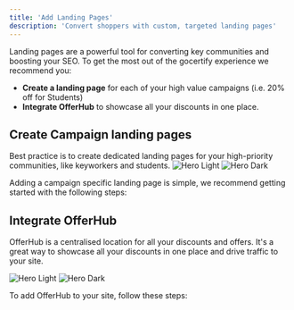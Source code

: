 ```yaml
---
title: 'Add Landing Pages'
description: 'Convert shoppers with custom, targeted landing pages'
---
```




Landing pages are a powerful tool for converting key communities and boosting your SEO. To get the most out of the gocertify experience we recommend you: 


  * **Create a landing page** for each of your high value campaigns (i.e. 20% off for Students) 
  * **Integrate OfferHub** to showcase all your discounts in one place. 

## Create Campaign landing pages
<Tip>
  Best practice is to create dedicated landing pages for your high-priority communities, like keyworkers and students.
</Tip>

<Expandable title="an example of a high performing campaign page">
<Frame caption="LK Bennetts campaign pages have driven over 300% revenue growth YoY.">
  <img
    className="block dark:hidden"
    src="/images/LKBennett-iFrame.png"
    alt="Hero Light"
  />
  <img
    className="hidden dark:block"
    src="/images/LKBennett-iFrame.png"
    alt="Hero Dark"
  />
</Frame>
</Expandable>

Adding a campaign specific landing page is simple, we recommend getting started with the following steps:


<LandingPageSteps />

 


## Integrate OfferHub

OfferHub is a centralised location for all your discounts and offers. It's a great way to showcase all your discounts in one place and drive traffic to your site.

<Expandable title="an example of OfferHub">
  <Frame caption="OfferHub is a powerful showcase of all your offers and discounts in one place. ">
    <img
      className="block dark:hidden"
      src="/images/GoCertify-OfferHub.png"
      alt="Hero Light"
    />
    <img
      className="hidden dark:block"
      src="/images/GoCertify-OfferHub.png"
      alt="Hero Dark"
    />
  </Frame>
</Expandable>

To add OfferHub to your site, follow these steps:

<OfferHubIntegrationSteps />

